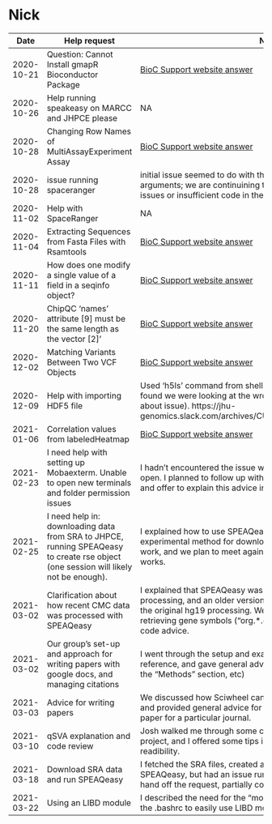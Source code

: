 # Nick

| Date | Help request | Notes |
| ---- | ------------ | ----- |
| 2020-10-21 | Question: Cannot Install gmapR Bioconductor Package | [BioC Support website answer](https://support.bioconductor.org/p/131285/#134921) |
| 2020-10-26 | Help running speakeasy on MARCC and JHPCE please | NA |
| 2020-10-28 | Changing Row Names of MultiAssayExperiment Assay | [BioC Support website answer](https://support.bioconductor.org/p/p132406/#p132459) |
| 2020-10-28 | issue running spaceranger | initial issue seemed to do with the spaceranger command arguments; we are continuining to investigate possible module issues or insufficient code in the [blog post](http://research.libd.org/rstatsclub/2020/10/20/using-space-ranger-at-jhpce/) |
| 2020-11-02 | Help with SpaceRanger | NA |
| 2020-11-04 | Extracting Sequences from Fasta Files with Rsamtools | [BioC Support website answer](https://support.bioconductor.org/p/131600/#p132617) |
| 2020-11-11 | How does one modify a single value of a field in a seqinfo object? | [BioC Support website answer](https://support.bioconductor.org/p/134139/#p132829) |
| 2020-11-20 | ChipQC 'names' attribute [9] must be the same length as the vector [2]' | [BioC Support website answer](https://support.bioconductor.org/p/134569/#p133028) |
| 2020-12-02 | Matching Variants Between Two VCF Objects | [BioC Support website answer](https://support.bioconductor.org/p/p133110/#p133319) |
| 2020-12-09 | Help with importing HDF5 file | Used 'h5ls' command from shell to verify contents of file; eventually found we were looking at the wrong file (error message was cryptic about issue). https://jhu-genomics.slack.com/archives/CUYHWV7AA/p1607034309074800 |
| 2021-01-06 | Correlation values from labeledHeatmap | [BioC Support website answer](https://support.bioconductor.org/p/p133591/#p133927) |
| 2021-02-23 | I need help with setting up Mobaexterm. Unable to open new terminals and folder permission issues | I hadn't encountered the issue with new local terminals failing to open. I planned to follow up with better specific advice via email, and offer to explain this advice in a future DSGS. |
| 2021-02-25 | I need help in: downloading data from SRA to JHPCE, running SPEAQeasy to create rse object (one session will likely not be enough). | I explained how to use SPEAQeasy at JHPCE, and we tried an experimental method for downloading SRA data. The method didn't work, and we plan to meet again after I verify a more typical method works. |
| 2021-03-02 | Clarification about how recent CMC data was processed with SPEAQeasy | I explained that SPEAQeasy was used for the recent hg38 processing, and an older version of a similar pipeline was used for the original hg19 processing. We discussed our new method for retrieving gene symbols ("org.*.eg.db" packages) and some general code advice. |
| 2021-03-02 | Our group's set-up and approach for writing papers with google docs, and managing citations | I went through the setup and example usage of Sciwheel and cross reference, and gave general advice (it's often easiest to start with the "Methods" section, etc) |
| 2021-03-03 | Advice for writing papers | We discussed how Sciwheel can be adapted for different journals, and provided general advice for getting started and formatting a paper for a particular journal. |
| 2021-03-10 | qSVA explanation and code review | Josh walked me through some code performing qSVA for a recent project, and I offered some tips involving code organization/ readibility. |
| 2021-03-18 | Download SRA data and run SPEAQeasy | I fetched the SRA files, created a manifest and execution script for SPEAQeasy, but had an issue running "fastq-dump". I decided to hand off the request, partially complete. |
| 2021-03-22 | Using an LIBD module | I described the need for the "module use" command and modifying the .bashrc to easily use LIBD modules |

